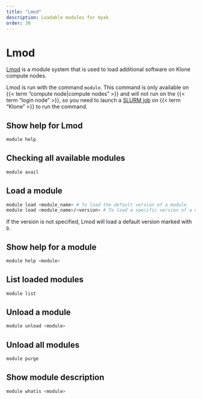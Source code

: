```yaml
---
title: "Lmod"
description: Loadable modules for Hyak
order: 30
---
```

# Lmod

[Lmod](https://www.tacc.utexas.edu/research/tacc-research/lmod/) is a module system that is used to load additional software on Klone compute nodes. 

Lmod is run with the command `module`. This command is only available on {{< term "compute node|compute nodes"  >}} and will not run on the {{< term "login node" >}}, so you need to launch a [SLURM job](../compute/slurm.qmd) on {{< term "Klone" >}} to run the command.


## Show help for Lmod

```bash
module help
```

## Checking all available modules

```bash
module avail
```

## Load a module

```bash
module load <module_name> # To load the default version of a module
module load <module_name>/<version> # To load a specific version of a module
```

If the version is not specified, Lmod will load a default version marked with `D`.

## Show help for a module

```bash
module help <module>
```

## List loaded modules

```bash
module list
```

## Unload a module

```bash
module unload <module>
```

## Unload all modules

```bash
module purge
```

## Show module description

```bash
module whatis <module>
```
